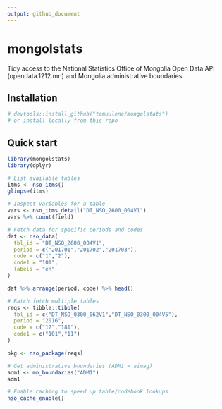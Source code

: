 ```yaml
---
output: github_document
---
```


# mongolstats

Tidy access to the National Statistics Office of Mongolia Open Data API (opendata.1212.mn) and Mongolia administrative boundaries.

## Installation

```r
# devtools::install_github("temuulene/mongolstats")
# or install locally from this repo
```

## Quick start

```r
library(mongolstats)
library(dplyr)

# List available tables
itms <- nso_itms()
glimpse(itms)

# Inspect variables for a table
vars <- nso_itms_detail("DT_NSO_2600_004V1")
vars %>% count(field)

# Fetch data for specific periods and codes
dat <- nso_data(
  tbl_id = "DT_NSO_2600_004V1",
  period = c("201701","201702","201703"),
  code = c("1","2"),
  code1 = "101",
  labels = "en"
)

dat %>% arrange(period, code) %>% head()

# Batch fetch multiple tables
reqs <- tibble::tibble(
  tbl_id = c("DT_NSO_0300_062V1","DT_NSO_0300_004V5"),
  period = "2016",
  code = c("12","181"),
  code1 = c("101","11")
)

pkg <- nso_package(reqs)

# Get administrative boundaries (ADM1 = aimag)
adm1 <- mn_boundaries("ADM1")
adm1

# Enable caching to speed up table/codebook lookups
nso_cache_enable()
```
